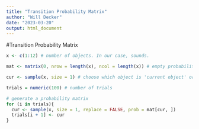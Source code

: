 ```yaml
---
title: "Transition Probability Matrix"
author: "Will Decker"
date: "2023-03-20"
output: html_document
---
```


#Transition Probability Matrix
```r
x <- c(1:12) # number of objects. In our case, sounds.

mat <- matrix(0, nrow = length(x), ncol = length(x)) # empty probability matrix

cur <- sample(x, size = 1) # choose which object is 'current object' or 'starting object'.

trials = numeric(100) # number of trials

# generate a probability matrix
for (i in trials){
  cur <- sample(x, size = 1, replace = FALSE, prob = mat[cur, ])
  trials[i + 1] <- cur
}

```

